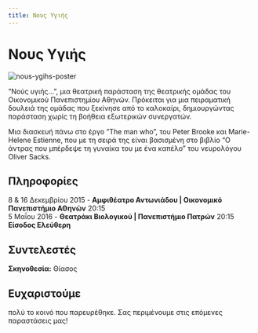 ```yaml
---
title: Νους Υγιής
---
```


<Seo 
  title="Νους Υγιής"
  description="Μια πειραματική παράσταση της Θεατρικής Ομάδας ΟΠΑ βασισμένη στο έργο 'The Man Who' και στο βιβλίο του Oliver Sacks."
  image="https://theatrikiopa.vercel.app/img/nous-ygihs/poster.jpg"
  imageAlt="Αφίσα της παράστασης Νους Υγιής"
  url="https://theatrikiopa.vercel.app/parastaseis/2015/nous-ygihs"
/>

# Νους Υγιής
![nous-ygihs-poster](/img/nous-ygihs/poster.jpg)

”Νούς υγιής…”, μια θεατρική παράσταση της θεατρικής ομάδας του Οικονομικού Πανεπιστημίου Αθηνών. Πρόκειται για μια πειραματική δουλειά της ομάδας που ξεκίνησε από το καλοκαίρι, δημιουργώντας παράσταση χωρίς τη βοήθεια εξωτερικών συνεργατών.

Μια διασκευή πάνω στο έργο ”The man who”, του Peter Brooke και Marie-Helene Estienne, που με τη σειρά της είναι βασισμένη στο βιβλίο “Ο άντρας που μπέρδεψε τη γυναίκα του με ένα καπέλο” του νευρολόγου Oliver Sacks.

## Πληροφορίες
8 & 16 Δεκεμβρίου 2015 - **Αμφιθέατρο Αντωνιάδου | Οικονομικό Πανεπιστήμιο ΑΘηνών** 20:15  
5 Μαΐου 2016 - **Θεατράκι Βιολογικού | Πανεπιστήμιο Πατρών** 20:15  
**Είσοδος Ελεύθερη**

## Συντελεστές
**Σκηνοθεσία:** Θίασος  

## Ευχαριστούμε 
πολύ το κοινό που παρευρέθηκε. Σας περιμένουμε στις επόμενες παραστάσεις μας!

<ResponsiveYouTube videoId="iHSFeJ_zQQw"/>
